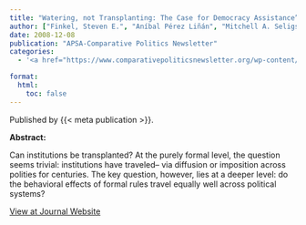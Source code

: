 ```yaml
---
title: "Watering, not Transplanting: The Case for Democracy Assistance”"
author: ["Finkel, Steven E.", "Aníbal Pérez Liñán", "Mitchell A. Seligson", "C. Neal Tate"]
date: 2008-12-08
publication: "APSA-Comparative Politics Newsletter"
categories:
  - '<a href="https://www.comparativepoliticsnewsletter.org/wp-content/uploads/2021/04/2008_summer.pdf">Journal</a>'

format:
  html:
    toc: false
---
```


Published by {{< meta publication >}}.

**Abstract:**

::: justify-text
Can institutions be transplanted? At the purely formal level, the question seems trivial: institutions have traveled– via diffusion or imposition across polities for centuries. The key question, however, lies at a deeper level: do the behavioral effects of formal rules travel equally well across political systems?
:::

[View at Journal Website](https://www.comparativepoliticsnewsletter.org/wp-content/uploads/2021/04/2008_summer.pdf){.btn .btn-outline-success target="_blank"}
